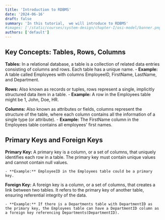 ```yaml
---
title: 'Introduction to RDBMS'
date: '2024-06-16'
draft: false
summary: 'In this tutorial,  we will introduce to RDBMS'
#images: ['/static/courses/system-design/chapter-I/osi-model/banner.png']
authors: ['default']
---
```


## Key Concepts: Tables, Rows, Columns

**Tables:** In a relational database, a table is a collection of related data entries consisting of columns and rows. Each table has a unique name.
    - **Example:** A table called Employees with columns EmployeeID, FirstName, LastName, and Department.

**Rows:** Also known as records or tuples, rows represent a single, implicitly structured data item in a table.
    - **Example:** A row in the Employees table might be 1, John, Doe, HR.

**Columns:** Also known as attributes or fields, columns represent the structure of the table, where each column contains all the information of a single type (or attribute).
    - **Example:** The FirstName column in the Employees table contains all employees' first names.

## Primary Keys and Foreign Keys

**Primary Key:** A primary key is a column, or a set of columns, that uniquely identifies each row in a table. The primary key must contain unique values and cannot contain null values.

    - **Example:** EmployeeID in the Employees table could be a primary key.

**Foreign Key:** A foreign key is a column, or a set of columns, that creates a link between two tables. It refers to the primary key of another table, ensuring referential integrity of the data.

    - **Example:** If there is a Departments table with DepartmentID as the primary key, the Employees table can have a DepartmentID column as a foreign key referencing Departments(DepartmentID).